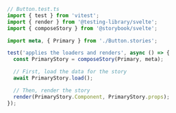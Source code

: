 ```ts
// Button.test.ts
import { test } from 'vitest';
import { render } from '@testing-library/svelte';
import { composeStory } from '@storybook/svelte';

import meta, { Primary } from './Button.stories';

test('applies the loaders and renders', async () => {
  const PrimaryStory = composeStory(Primary, meta);

  // First, load the data for the story
  await PrimaryStory.load();

  // Then, render the story
  render(PrimaryStory.Component, PrimaryStory.props);
});
```
